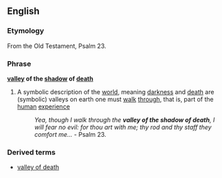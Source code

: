 ==English==

===Etymology===
From the Old Testament, Psalm 23.

===Phrase===
'''[[valley]] of the [[shadow]] of [[death]]'''

# {{idiom}} A symbolic description of the [[world]], meaning [[darkness]] and [[death]] are (symbolic) valleys on earth one must [[walk]] [[through]], that is, part of the [[human]] [[experience]]
#:''Yea, though I walk through the '''valley of the shadow of death''', I will fear no evil: for thou art with me; thy rod and thy staff they comfort me...'' - Psalm 23.

===Derived terms===
*[[valley of death]]